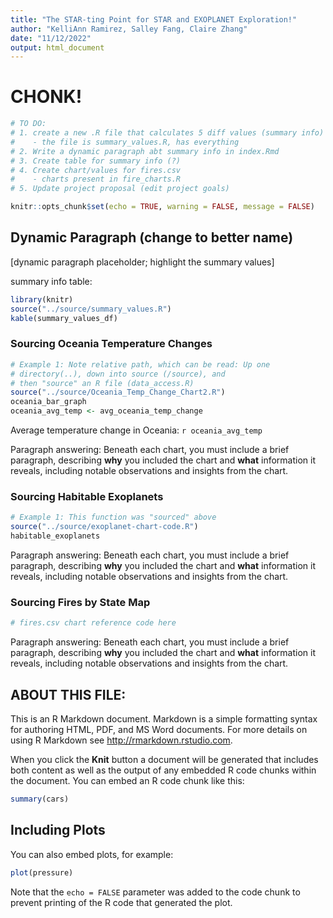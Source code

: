 ```yaml
---
title: "The STAR-ting Point for STAR and EXOPLANET Exploration!"
author: "KelliAnn Ramirez, Salley Fang, Claire Zhang"
date: "11/12/2022"
output: html_document
---
```


# CHONK!
```r
# TO DO:
# 1. create a new .R file that calculates 5 diff values (summary info)
#    - the file is summary_values.R, has everything
# 2. Write a dynamic paragraph abt summary info in index.Rmd
# 3. Create table for summary info (?)
# 4. Create chart/values for fires.csv
#    - charts present in fire_charts.R
# 5. Update project proposal (edit project goals)
```


```r
knitr::opts_chunk$set(echo = TRUE, warning = FALSE, message = FALSE)
```

## Dynamic Paragraph (change to better name)
[dynamic paragraph placeholder; highlight the summary values]

summary info table:
```r
library(knitr)
source("../source/summary_values.R")
kable(summary_values_df)
```


### Sourcing Oceania Temperature Changes 
```r
# Example 1: Note relative path, which can be read: Up one
# directory(..), down into source (/source), and 
# then "source" an R file (data_access.R)
source("../source/Oceania_Temp_Change_Chart2.R")
oceania_bar_graph
oceania_avg_temp <- avg_oceania_temp_change

```
  
Average temperature change in Oceania: `r oceania_avg_temp`

Paragraph answering: Beneath each chart, you must include a brief paragraph, describing 
**why** you included the chart and **what** information it reveals, including notable observations
and insights from the chart.

### Sourcing Habitable Exoplanets 
```r
# Example 1: This function was "sourced" above
source("../source/exoplanet-chart-code.R")
habitable_exoplanets
```

Paragraph answering: Beneath each chart, you must include a brief paragraph, describing 
**why** you included the chart and **what** information it reveals, including notable observations
and insights from the chart.

### Sourcing Fires by State Map
```r
# fires.csv chart reference code here
```

Paragraph answering: Beneath each chart, you must include a brief paragraph, describing 
**why** you included the chart and **what** information it reveals, including notable observations
and insights from the chart.

## ABOUT THIS FILE: 

This is an R Markdown document. Markdown is a simple formatting syntax for authoring HTML, PDF, and MS Word documents. For more details on using R Markdown see <http://rmarkdown.rstudio.com>.

When you click the **Knit** button a document will be generated that includes both content as well as the output of any embedded R code chunks within the document. You can embed an R code chunk like this:

```r
summary(cars)
```

## Including Plots

You can also embed plots, for example:

```r
plot(pressure)
```

Note that the `echo = FALSE` parameter was added to the code chunk to prevent printing of the R code that generated the plot.
